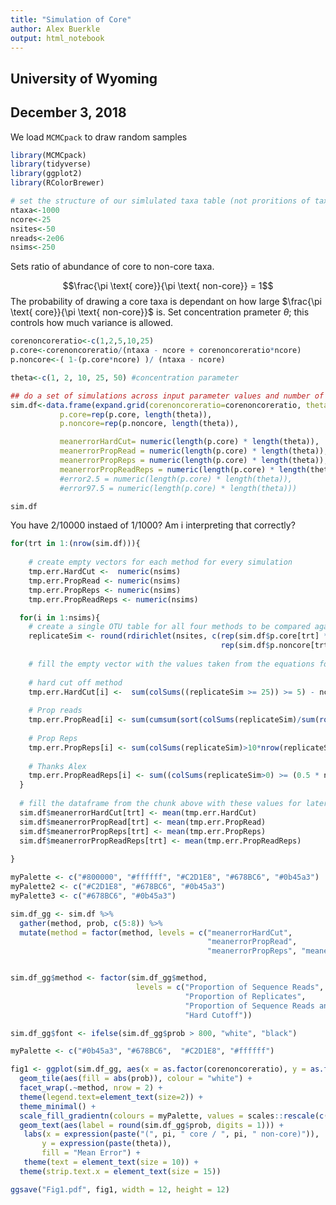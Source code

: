 ```yaml
---
title: "Simulation of Core"
author: Alex Buerkle 
output: html_notebook
---
```


## University of Wyoming
## December 3, 2018

We load `MCMCpack` to draw random samples
```r
library(MCMCpack)
library(tidyverse)
library(ggplot2)
library(RColorBrewer)
```

```r
# set the structure of our simlulated taxa table (not proritions of taxa, just rows by columns and expected core)
ntaxa<-1000
ncore<-25
nsites<-50
nreads<-2e06
nsims<-250
```

Sets ratio of abundance of core to non-core taxa.

$$\frac{\pi \text{ core}}{\pi \text{ non-core}} = 1$$
The probability of drawing a core taxa is dependant on how large $\frac{\pi \text{ core}}{\pi \text{ non-core}}$ is. Set concentration prameter $\theta$; this controls how much variance is allowed. 
```r
corenoncoreratio<-c(1,2,5,10,25)
p.core<-corenoncoreratio/(ntaxa - ncore + corenoncoreratio*ncore)
p.noncore<-( 1-(p.core*ncore) )/ (ntaxa - ncore)

theta<-c(1, 2, 10, 25, 50) #concentration parameter
```

```r
## do a set of simulations across input parameter values and number of replicates ------
sim.df<-data.frame(expand.grid(corenoncoreratio=corenoncoreratio, theta=theta), 
           p.core=rep(p.core, length(theta)), 
           p.noncore=rep(p.noncore, length(theta)),

           meanerrorHardCut= numeric(length(p.core) * length(theta)),
           meanerrorPropRead = numeric(length(p.core) * length(theta)),
           meanerrorPropReps = numeric(length(p.core) * length(theta)),
           meanerrorPropReadReps = numeric(length(p.core) * length(theta)))
           #error2.5 = numeric(length(p.core) * length(theta)),
           #error97.5 = numeric(length(p.core) * length(theta)))

sim.df
```

You have 2/10000 instaed of 1/1000? Am i interpreting that correctly? 
```r
for(trt in 1:(nrow(sim.df))){
    
    # create empty vectors for each method for every simulation
    tmp.err.HardCut <-  numeric(nsims)
    tmp.err.PropRead <- numeric(nsims)
    tmp.err.PropReps <- numeric(nsims)
    tmp.err.PropReadReps <- numeric(nsims)

  for(i in 1:nsims){
    # create a single OTU table for all four methods to be compared against
    replicateSim <- round(rdirichlet(nsites, c(rep(sim.df$p.core[trt] * sim.df$theta[trt], ncore), 
                                               rep(sim.df$p.noncore[trt] * sim.df$theta[trt], ntaxa-ncore))) * nreads)
    
    # fill the empty vector with the values taken from the equations for each method then subtracting the amount that's actually in the core
    
    # hard cut off method
    tmp.err.HardCut[i] <-  sum(colSums((replicateSim >= 25)) >= 5) - ncore
    
    # Prop reads
    tmp.err.PropRead[i] <- sum(cumsum(sort(colSums(replicateSim)/sum(rowSums(replicateSim))))>=0.25)  - ncore
    
    # Prop Reps
    tmp.err.PropReps[i] <- sum(colSums(replicateSim)>10*nrow(replicateSim))  - ncore
    
    # Thanks Alex
    tmp.err.PropReadReps[i] <- sum((colSums(replicateSim>0) >= (0.5 * nsites)) & (colSums(replicateSim) >= sum(replicateSim) * 1/1000) )  - ncore
  }
  
  # fill the dataframe from the chunk above with these values for later plotting
  sim.df$meanerrorHardCut[trt] <- mean(tmp.err.HardCut)
  sim.df$meanerrorPropRead[trt] <- mean(tmp.err.PropRead)
  sim.df$meanerrorPropReps[trt] <- mean(tmp.err.PropReps)
  sim.df$meanerrorPropReadReps[trt] <- mean(tmp.err.PropReadReps)
  
}
```

```r
myPalette <- c("#800000", "#ffffff", "#C2D1E8", "#678BC6", "#0b45a3")
myPalette2 <- c("#C2D1E8", "#678BC6", "#0b45a3")
myPalette3 <- c("#678BC6", "#0b45a3")
```

```r
sim.df_gg <- sim.df %>%
  gather(method, prob, c(5:8)) %>%
  mutate(method = factor(method, levels = c("meanerrorHardCut",
                                            "meanerrorPropRead",
                                            "meanerrorPropReps", "meanerrorPropReadReps"), labels = c("Hard Cutoff", "Proportion of Sequence Reads", "Proportion of Replicates", "Proportion of Sequence Reads and Replicates")))


sim.df_gg$method <- factor(sim.df_gg$method, 
                            levels = c("Proportion of Sequence Reads", 
                                       "Proportion of Replicates", 
                                       "Proportion of Sequence Reads and Replicates", 
                                       "Hard Cutoff"))

sim.df_gg$font <- ifelse(sim.df_gg$prob > 800, "white", "black")

myPalette <- c("#0b45a3", "#678BC6",  "#C2D1E8", "#ffffff")

fig1 <- ggplot(sim.df_gg, aes(x = as.factor(corenoncoreratio), y = as.factor(theta))) +
  geom_tile(aes(fill = abs(prob)), colour = "white") +
  facet_wrap(.~method, nrow = 2) +
  theme(legend.text=element_text(size=2)) +
  theme_minimal() +
  scale_fill_gradientn(colours = myPalette, values = scales::rescale(c(0, 20, 300, 600, 900))) +
  geom_text(aes(label = round(sim.df_gg$prob, digits = 1))) +
   labs(x = expression(paste("(", pi, " core / ", pi, " non-core)")),
       y = expression(paste(theta)),
       fill = "Mean Error") +
   theme(text = element_text(size = 10)) +
  theme(strip.text.x = element_text(size = 15))

ggsave("Fig1.pdf", fig1, width = 12, height = 12)
```
